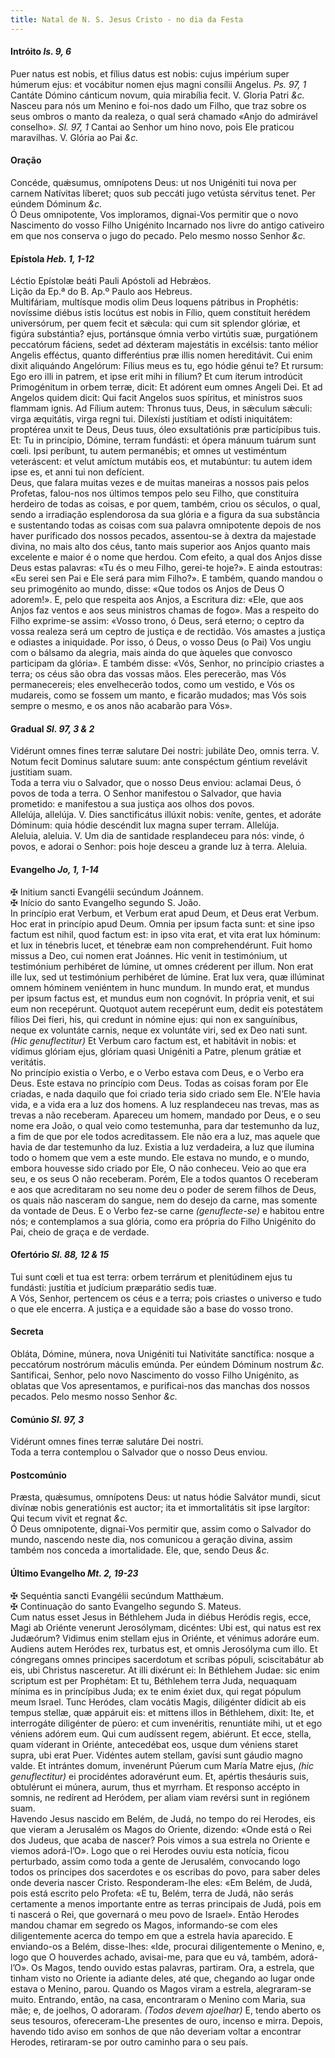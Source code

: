 ```yaml
---
title: Natal de N. S. Jesus Cristo - no dia da Festa
---
```


<h4 class="text-center">
  Intróito <em>Is. 9, 6</em>
</h4>

<div class="container-fluid">
  <div class="row">
    <div class="col-6 dropcaps text-justify">
      Puer natus est nobis, et fílius datus est nobis: cujus impérium super
      húmerum ejus: et vocábitur nomen ejus magni consílii Angelus.
      <em>Ps. 97, 1</em> Cantáte Dómino cánticum novum, quia mirabília fecit. V.
      Gloria Patri <em>&c.</em>
    </div>
    <div class="col-6 dropcaps text-justify">
      Nasceu para nós um Menino e foi-nos dado um Filho, que traz sobre os seus
      ombros o manto da realeza, o qual será chamado «Anjo do admirável
      conselho». <em>Sl. 97, 1</em> Cantai ao Senhor um hino novo, pois Ele
      praticou maravilhas. V. Glória ao Pai <em>&c.</em>
    </div>
  </div>
</div>

<h4 class="text-center">Oração</h4>

<div class="container-fluid">
  <div class="row">
    <div class="col-6 dropcaps text-justify">
      Concéde, quǽsumus, omnípotens Deus: ut nos Unigéniti tui nova per carnem
      Natívitas líberet; quos sub peccáti jugo vetústa sérvitus tenet. Per
      eúndem Dóminum <em>&c.</em>
    </div>
    <div class="col-6 dropcaps text-justify">
      Ó Deus omnipotente, Vos imploramos, dignai-Vos permitir que o novo
      Nascimento do vosso Filho Unigénito Incarnado nos livre do antigo
      cativeiro em que nos conserva o jugo do pecado. Pelo mesmo nosso Senhor
      <em>&c.</em>
    </div>
  </div>
</div>

<h4 class="text-center">
  Epístola <em>Heb. 1, 1-12</em>
</h4>

<div class="container-fluid">
  <div class="row">
    <div class="col-6 text-justify">
      Léctio Epístolæ beáti Pauli Apóstoli ad Hebrǽos.
    </div>
    <div class="col-6 text-justify">
      Lição da Ep.ª do B. Ap.º Paulo aos Hebreus.
    </div>
    <div class="col-6 dropcaps text-justify">
      Multifáriam, multísque modis olim Deus loquens pátribus in Prophétis:
      novíssime diébus istis locútus est nobis in Fílio, quem constítuit herédem
      universórum, per quem fecit et sǽcula: qui cum sit splendor glóriæ, et
      figúra substántia? ejus, portánsque ómnia verbo virtútis suæ, purgatiónem
      peccatórum fáciens, sedet ad déxteram majestátis in excélsis: tanto mélior
      Angelis efféctus, quanto differéntius præ illis nomen hereditávit. Cui
      enim dixit aliquándo Angelórum: Fílius meus es tu, ego hódie génui te? Et
      rursum: Ego ero illi in patrem, et ipse erit mihi in fílium? Et cum íterum
      introdúcit Primogénitum in orbem terræ, dicit: Et adórent eum omnes Angeli
      Dei. Et ad Angelos quidem dicit: Qui facit Angelos suos spíritus, et
      minístros suos flammam ignis. Ad Fílium autem: Thronus tuus, Deus, in
      sǽculum sǽculi: virga æquitátis, virga regni tui. Dilexísti justítiam et
      odísti iniquitátem: proptérea unxit te Deus, Deus tuus, óleo exsultatiónis
      præ particípibus tuis. Et: Tu in princípio, Dómine, terram fundásti: et
      ópera mánuum tuárum sunt cœli. Ipsi períbunt, tu autem permanébis; et
      omnes ut vestiméntum veteráscent: et velut amíctum mutábis eos, et
      mutabúntur: tu autem idem ipse es, et anni tui non defícient.
    </div>
    <div class="col-6 dropcaps text-justify">
      Deus, que falara muitas vezes e de muitas maneiras a nossos pais pelos
      Profetas, falou-nos nos últimos tempos pelo seu Filho, que constituíra
      herdeiro de todas as coisas, e por quem, também, criou os séculos, o qual,
      sendo a irradiação esplendorosa da sua glória e a figura da sua substância
      e sustentando todas as coisas com sua palavra omnipotente depois de nos
      haver purificado dos nossos pecados, assentou-se à dextra da majestade
      divina, no mais alto dos céus, tanto mais superior aos Anjos quanto mais
      excelente e maior é o nome que herdou. Com efeito, a qual dos Anjos disse
      Deus estas palavras: «Tu és o meu Filho, gerei-te hoje?». E ainda
      estoutras: «Eu serei sen Pai e Ele será para mim Filho?». E também, quando
      mandou o seu primogénito ao mundo, disse: «Que todos os Anjos de Deus O
      adorem!». E, pelo que respeita aos Anjos, a Escritura diz: «Ele, que aos
      Anjos faz ventos e aos seus ministros chamas de fogo». Mas a respeito do
      Filho exprime-se assim: «Vosso trono, ó Deus, será eterno; o ceptro da
      vossa realeza será um ceptro de justiça e de rectidão. Vós amastes a
      justiça e odiastes a iniquidade. Por isso, ó Deus, o vosso Deus (o Pai)
      Vos ungiu com o bálsamo da alegria, mais ainda do que àqueles que convosco
      participam da glória». E também disse: «Vós, Senhor, no princípio criastes
      a terra; os céus são obra das vossas mãos. Eles perecerão, mas Vós
      permanecereis; eles envelhecerão todos, como um vestido, e Vós os
      mudareis, como se fossem um manto, e ficarão mudados; mas Vós sois sempre
      o mesmo, e os anos não acabarão para Vós».
    </div>
  </div>
</div>

<h4 class="text-center">
  Gradual <em>Sl. 97, 3 & 2</em>
</h4>
<div class="container-fluid">
  <div class="row">
    <div class="col-6 dropcaps text-justify">
      Vidérunt omnes fines terræ salutare Dei nostri: jubiláte Deo, omnis terra.
      V. Notum fecit Dominus salutare suum: ante conspéctum géntium revelávit
      justitiam suam.
    </div>
    <div class="col-6 dropcaps text-justify">
      Toda a terra viu o Salvador, que o nosso Deus enviou: aclamai Deus, ó
      povos de toda a terra. O Senhor manifestou o Salvador, que havia
      prometido: e manifestou a sua justiça aos olhos dos povos.
    </div>
    <div class="col-6 text-justify">
      Allelúja, allelúja. V. Dies sanctificátus illúxit nobis: veníte, gentes,
      et adoráte Dóminum: quia hódie descéndit lux magna super terram. Allelúja.
    </div>
    <div class="col-6 text-justify">
      Aleluia, aleluia. V. Um dia de santidade resplandeceu para nós: vinde, ó
      povos, e adorai o Senhor: pois hoje desceu a grande luz à terra. Aleluia.
    </div>
  </div>
</div>

<h4 class="text-center">
  Evangelho <em>Jo, 1, 1-14</em>
</h4>

<div class="container-fluid">
  <div class="row">
    <div class="col-6 text-justify">
      <span class="text-danger">&#10016;</span> Initium sancti Evangélii
      secúndum Joánnem.
    </div>
    <div class="col-6 text-justify">
      <span class="text-danger">&#10016;</span> Início do santo Evangelho
      segundo S. João.
    </div>
    <div class="col-6 dropcaps text-justify">
      In princípio erat Verbum, et Verbum erat apud Deum, et Deus erat Verbum.
      Hoc erat in princípio apud Deum. Omnia per ipsum facta sunt: et sine ipso
      factum est nihil, quod factum est: in ipso vita erat, et vita erat lux
      hóminum: et lux in ténebris lucet, et ténebræ eam non comprehendérunt.
      Fuit homo missus a Deo, cui nomen erat Joánnes. Hic venit in testimónium,
      ut testimónium perhibéret de lúmine, ut omnes créderent per illum. Non
      erat ille lux, sed ut testimónium perhibéret de lúmine. Erat lux vera, quæ
      illúminat omnem hóminem veniéntem in hunc mundum. In mundo erat, et mundus
      per ipsum factus est, et mundus eum non cognóvit. In própria venit, et sui
      eum non recepérunt. Quotquot autem recepérunt eum, dedit eis potestátem
      fílios Dei fíeri, his, qui credunt in nómine ejus: qui non ex sanguínibus,
      neque ex voluntáte carnis, neque ex voluntáte viri, sed ex Deo nati sunt.
      <em>(Hic genuflectitur)</em> Et Verbum caro factum est, et habitávit in nobis:
      et vídimus glóriam ejus, glóriam quasi Unigéniti a Patre, plenum grátiæ et
      veritátis.
    </div>
    <div class="col-6 dropcaps text-justify">
      No princípio existia o Verbo, e o Verbo estava com Deus, e o Verbo era
      Deus. Este estava no princípio com Deus. Todas as coisas foram por Ele
      criadas, e nada daquilo que foi criado teria sido criado sem Ele. N’Ele
      havia vida, e a vida era a luz dos homens. A luz resplandeceu nas trevas,
      mas as trevas a não receberam. Apareceu um homem, mandado por Deus, e o
      seu nome era João, o qual veio como testemunha, para dar testemunho da
      luz, a fim de que por ele todos acreditassem. Ele não era a luz, mas
      aquele que havia de dar testemunho da luz. Existia a luz verdadeira, a luz
      que ilumina todo o homem que vem a este mundo. Ele estava no mundo, e o
      mundo, embora houvesse sido criado por Ele, O não conheceu. Veio ao que
      era seu, e os seus O não receberam. Porém, Ele a todos quantos O receberam
      e aos que acreditaram no seu nome deu o poder de serem filhos de Deus, os
      quais não nasceram do sangue, nem do desejo da carne, mas somente da
      vontade de Deus. E o Verbo fez-se carne <em>(genuflecte-se)</em> e habitou
      entre nós; e contemplamos a sua glória, como era própria do Filho
      Unigénito do Pai, cheio de graça e de verdade.
    </div>
  </div>
</div>

<h4 class="text-center">
  Ofertório <em>Sl. 88, 12 & 15</em>
</h4>

<div class="container-fluid">
  <div class="row">
    <div class="col-6 dropcaps text-justify">
      Tui sunt cœli et tua est terra: orbem terrárum et plenitúdinem ejus tu
      fundásti: justítia et judícium præparátio sedis tuæ.
    </div>
    <div class="col-6 dropcaps text-justify">
      A Vós, Senhor, pertencem os céus e a terra; pois criastes o universo e
      tudo o que ele encerra. A justiça e a equidade são a base do vosso trono.
    </div>
  </div>
</div>

<h4 class="text-center">Secreta</h4>

<div class="container-fluid">
  <div class="row">
    <div class="col-6 dropcaps text-justify">
      Obláta, Dómine, múnera, nova Unigéniti tui Nativitáte sanctífica: nosque a
      peccatórum nostrórum máculis emúnda. Per eúndem Dóminum nostrum
      <em>&c.</em>
    </div>
    <div class="col-6 dropcaps text-justify">
      Santificai, Senhor, pelo novo Nascimento do vosso Filho Unigénito, as
      oblatas que Vos apresentamos, e purificai-nos das manchas dos nossos
      pecados. Pelo mesmo nosso Senhor <em>&c.</em>
    </div>
  </div>
</div>

<h4 class="text-center">
  Comúnio <em>Sl. 97, 3</em>
</h4>

<div class="container-fluid">
  <div class="row">
    <div class="col-6 dropcaps text-justify">
      Vidérunt omnes fines terræ salutáre Dei nostri.
    </div>
    <div class="col-6 dropcaps text-justify">
      Toda a terra contemplou o Salvador que o nosso Deus enviou.
    </div>
  </div>
</div>

<h4 class="text-center">Postcomúnio</h4>

<div class="container-fluid">
  <div class="row">
    <div class="col-6 dropcaps text-justify">
      Præsta, quǽsumus, omnípotens Deus: ut natus hódie Salvátor mundi, sicut
      divínæ nobis generatiónis est auctor; ita et immortalitátis sit ipse
      largítor: Qui tecum vivit et regnat <em>&c.</em>
    </div>
    <div class="col-6 dropcaps text-justify">
      Ó Deus omnipotente, dignai-Vos permitir que, assim como o Salvador do
      mundo, nascendo neste dia, nos comunicou a geração divina, assim também
      nos conceda a imortalidade. Ele, que, sendo Deus <em>&c.</em>
    </div>
  </div>
</div>

<h4 class="text-center">
  Último Evangelho <em>Mt. 2, 19-23</em>
</h4>
<div class="container-fluid">
  <div class="row">
    <div class="col-6 text-justify">
      <span class="text-danger">&#10016;</span> Sequéntia sancti Evangélii
      secúndum Matthǽum.
    </div>
    <div class="col-6 text-justify">
      <span class="text-danger">&#10016;</span> Continuação do santo Evangelho
      segundo S. Mateus.
    </div>
    <div class="col-6 dropcaps text-justify">
      Cum natus esset Jesus in Béthlehem Juda in diébus Heródis regis, ecce,
      Magi ab Oriénte venerunt Jerosólymam, dicéntes: Ubi est, qui natus est rex
      Judæórum? Vidimus enim stellam ejus in Oriénte, et vénimus adoráre eum.
      Audiens autem Heródes rex, turbatus est, et omnis Jerosólyma cum illo. Et
      cóngregans omnes principes sacerdotum et scribas pópuli, sciscitabátur ab
      eis, ubi Christus nasceretur. At illi dixérunt ei: In Béthlehem Judae: sic
      enim scriptum est per Prophétam: Et tu, Béthlehem terra Juda, nequaquam
      mínima es in princípibus Juda; ex te enim éxiet dux, qui regat pópulum
      meum Israel. Tunc Heródes, clam vocátis Magis, diligénter dídicit ab eis
      tempus stellæ, quæ appáruit eis: et mittens illos in Béthlehem, dixit:
      Ite, et interrogáte diligénter de púero: et cum invenéritis, renuntiáte
      mihi, ut et ego véniens adórem eum. Qui cum audíssent regem, abiérunt. Et
      ecce, stella, quam víderant in Oriénte, antecedébat eos, usque dum véniens
      staret supra, ubi erat Puer. Vidéntes autem stellam, gavísi sunt gáudio
      magno valde. Et intrántes domum, invenérunt Púerum cum María Matre ejus,
      <em>(hic genuflectitur)</em> ei procidéntes adoravérunt eum. Et, apértis thesáuris
      suis, obtulérunt ei múnera, aurum, thus et myrrham. Et responso accépto in
      somnis, ne redírent ad Heródem, per aliam viam revérsi sunt in regiónem suam.
    </div>
    <div class="col-6 dropcaps text-justify">
      Havendo Jesus nascido em Belém, de Judá, no tempo do rei Herodes, eis que
      vieram a Jerusalém os Magos do Oriente, dizendo: «Onde está o Rei dos
      Judeus, que acaba de nascer? Pois vimos a sua estrela no Oriente e viemos
      adorá-l’O». Logo que o rei Herodes ouviu esta notícia, ficou perturbado,
      assim como toda a gente de Jerusalém, convocando logo todos os príncipes
      dos sacerdotes e os escribas do povo, para saber deles onde deveria nascer
      Cristo. Responderam-lhe eles: «Em Belém, de Judá, pois está escrito pelo
      Profeta: «E tu, Belém, terra de Judá, não serás certamente a menos
      importante entre as terras principais de Judá, pois em ti nascerá o Rei,
      que governará o meu povo de Israel». Então Herodes mandou chamar em
      segredo os Magos, informando-se com eles diligentemente acerca do tempo em
      que a estrela havia aparecido. E enviando-os a Belém, disse-lhes: «Ide,
      procurai diligentemente o Menino, e, logo que O houverdes achado,
      avisai-me, para que eu vá, também, adorá-l’O». Os Magos, tendo ouvido
      estas palavras, partiram. Ora, a estrela, que tinham visto no Oriente ia
      adiante deles, até que, chegando ao lugar onde estava o Menino, parou.
      Quando os Magos viram a estrela, alegraram-se muito. Entrando, então, na
      casa, encontraram o Menino com Maria, sua mãe; e, de joelhos, O adoraram.
      <em>(Todos devem ajoelhar)</em> E, tendo aberto os seus tesouros, ofereceram-Lhe
      presentes de ouro, incenso e mirra. Depois, havendo tido aviso em sonhos de
      que não deveriam voltar a encontrar Herodes, retiraram-se por outro caminho
      para o seu país.
    </div>
  </div>
</div>
